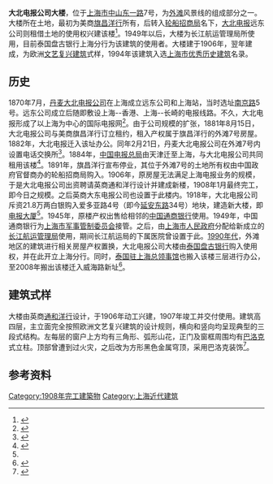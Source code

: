 {{文物保护单位
|级别 = 全国
|名称 = 上海外滩建筑群<br /><small>大北电报公司旧址</small>
|图片 = 上海外滩万国建筑群楼1.jpg
|所在 = [[上海市|上海市]][[黄浦区|黄浦区]]
|坐标 = 
|分类 = 近现代重要史迹及代表性建筑
|时代 = 1907年
|编号 = 4-220
|登录 = 1996年
}}
{{Infobox Modern Building
|image             = Former GNTC-Shanghai-Front.jpg
|caption           = 
|name              = 大北电报公司大楼
|location_country  = {{CHN}}
|location_town     = [[上海市|上海市]][[黄浦区|黄浦区]][[中山东一路|中山东一路]]7号
|owner             = 
|architect         = 通和洋行
|construction_start_date= 1906年
|completion_date   = 1907年
|date_demolished   = 
|cost              = 
|structural_system = 
|style             = 文艺复兴建筑
}}

'''大北电报公司大楼'''，位于[[上海市|上海市]][[中山东一路|中山东一路]]7号，为[[外滩|外滩]]风景线的组成部分之一。大楼所在土地，最初为美商[[旗昌洋行|旗昌洋行]]所有，后转入[[轮船招商局|轮船招商局]]名下，[[大北电报|大北电报]]远东公司则租借土地的使用权兴建该楼<ref>{{cite book |title =《上海优秀建筑鉴赏》 |author = 上海市房地产行业教育中心 |date =2009 |language = zh|publisher =上海远东出版社|pages =29 |isbn=9787807069522}}</ref>。1949年以后，大楼为长江航运管理局所使用，目前泰国盘古银行上海分行为该建筑的使用者。大楼建于1906年，翌年建成，为欧洲[[文艺复兴建筑|文艺复兴建筑]]式样，1994年该建筑入选[[上海市优秀历史建筑|上海市优秀历史建筑]]名录。

==历史==
1870年7月，[[丹麦|丹麦]][[大北电报公司|大北电报公司]]在上海成立远东公司和上海站，当时选址[[南京路|南京路]]5号。远东公司成立后随即敷设上海--香港、上海--长崎的电报线路。不久，大北电报形成了以上海为中心的国际电报网<ref name="db">{{cite web | title = 上海名建筑志>>欧美风情的沪滨广厦>>中国电信业的肇始之地：大北电报公司大楼（泰国驻沪总领馆） | publisher = 上海地方志办公室 | url = http://www.shtong.gov.cn/newsite/node2/node71994/node81772/node81774/node81784/userobject1ai108918.html | accessdate = 2011-10-16 | language = zh | archive-date = 2020-09-27 | archive-url = https://web.archive.org/web/20200927093401/http://www.shtong.gov.cn/Newsite/node2/node71994/node81772/node81774/node81784/userobject1ai108918.html | dead-url = no }}</ref>。由于公司规模的扩张，1881年8月15日，大北电报公司与美商旗昌洋行订立租约，租入产权属于旗昌洋行的外滩7号房屋。1882年，大北电报迁入该址办公。同年2月21日，丹麦大北电报公司在外滩7号内设置电话交换所<ref>{{cite news |title=上海近代电讯业（附图） |url=http://webcache.googleusercontent.com/search?q=cache:1a01Ye-Gw5MJ:www.archives.sh.cn/shjy/scbq/201203/t20120313_5947.html&hl=zh-CN&strip=1&vwsrc=0 |publisher=上海市档案局 |accessdate=2021-06-25 |archive-date=2020-12-14 |archive-url=https://web.archive.org/web/20201214234519/http://webcache.googleusercontent.com/search?q=cache%3A1a01Ye-Gw5MJ%3Awww.archives.sh.cn%2Fshjy%2Fscbq%2F201203%2Ft20120313_5947.html&hl=zh-CN&strip=1&vwsrc=0 |dead-url=no }}</ref>。1884年，[[中国电报总局|中国电报总局]]由天津迁至上海，与大北电报公司共同租用该楼<ref>{{cite web | title = 上海邮电志>>第一篇机构>>第三章近代电信机构>>第二节官办电报局 | publisher = 上海地方志办公室 | url = http://www.shtong.gov.cn/newsite/node2/node2245/node67155/node67164/node67228/node67247/userobject1ai63816.html | accessdate = 2011-10-16 | language = zh | deadurl = yes | archiveurl = https://web.archive.org/web/20161001203819/http://www.shtong.gov.cn/newsite/node2/node2245/node67155/node67164/node67228/node67247/userobject1ai63816.html | archivedate = 2016-10-01 }}</ref>。1891年，旗昌洋行宣布停业，其位于外滩7号的土地所有权由中国政府官督商办的轮船招商局购入。1906年，原房屋无法满足上海电报业务的规模，于是大北电报公司出资聘请英商通和洋行设计并建成新楼，1908年1月最终完工，即今日之规模。之后英商大东电报公司也设置于此楼内。1918年，大北电报公司斥资21.8万两白银购入爱多亚路4号（即今[[延安东路_(上海)|延安东路]]34号）地块，建造新大楼，即[[大北电报公司新厦|电报大厦]]<ref name="db"/>。1945年，原楼产权出售给相邻的[[中国通商银行|中国通商银行]]使用。1949年，中国通商银行为[[上海市军事管制委员会|上海市军事管制委员会]]接管。之后，由[[上海市人民政府|上海市人民政府]]分配给新成立的[[长江航运管理局|长江航运管理局]]使用，期间长江航运局的下属医院曾设置于此。[[上海1990年代|1990年代]]，外滩地区的建筑进行相关房屋产权置换，大北电报公司大楼由[[泰国|泰国]][[盘古银行|盘古银行]]购入使用权，并在此开立上海分行。同时，[[泰国驻上海总领事馆|泰国驻上海总领事馆]]也搬入该楼三层进行办公，至2008年搬出该楼迁入威海路新址<ref>{{cite web | title = 招商局的百年奇妙旅程 | publisher = 网易财经 | date = 2010-07-20 | url = http://money.163.com/10/0720/11/6C1H6KK500253G87.html | accessdate = 2011-10-16 | language = zh | archive-date = 2017-09-16 | archive-url = https://web.archive.org/web/20170916225217/http://money.163.com/10/0720/11/6C1H6KK500253G87.html | dead-url = no }}</ref>。

==建筑式样==
大楼由英商[[通和洋行|通和洋行]]设计，于1906年动工兴建，1907年竣工并交付使用。建筑高四层，主立面完全按照欧洲文艺复兴建筑的设计规则，横向和竖向均呈现典型的三段式结构。左每层的窗户上方均有三角形、弧形山花，正门及窗框周围均有[[巴洛克|巴洛克]]式立柱。顶部曾遭到过火灾，之后改为方形黑色金属穹顶，采用巴洛克装饰<ref>{{cite web | title = 外滩27处历史保护建筑声像资料上午"入库" | publisher = 腾讯网 | date = 2007-12-05 | url = http://news.qq.com/a/20071205/003743.htm | accessdate = 2011-10-16 | language = zh }}</ref>。

==参考资料==
{{注脚}}

{{上海市第二批优秀历史建筑}}
{{上海外滩建筑群}}

[[Category:1908年完工建築物|Category:1908年完工建築物]]
[[Category:上海近代建筑|Category:上海近代建筑]]